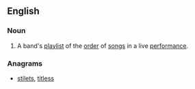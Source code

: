 ==English==
{{wikipedia}}
===Noun===
{{en-noun|head=[[set]] [[list]]}}

# {{context|music|lang=en}} A band's [[playlist]] of the [[order]] of [[song]]s in a live [[performance]].

===Anagrams===
* [[stilets#English|stilets]], [[titless#English|titless]]